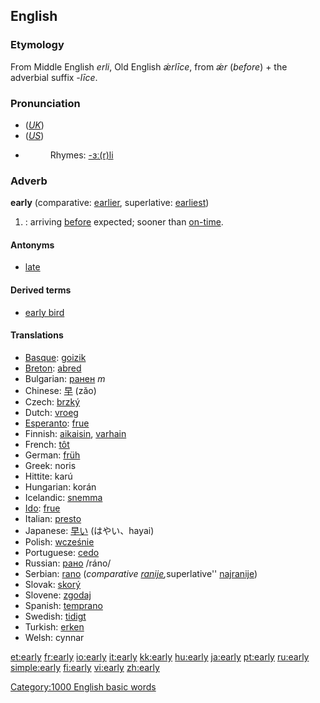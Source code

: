 ==English==

{{rank|arms|across|answer|447|early|saying|talk|spirit}}

===Etymology===
From Middle English ''erli'', Old English ''ǽrlīce'', from ''ǽr'' (''before'') + the adverbial suffix ''-līce''.

===Pronunciation===
*(''[[Received Pronunciation|UK]]'') {{IPA|/ˈɜːli/}}
*(''[[General American|US]]'') {{IPA|/ˈɝli/}}
*{{audio|en-us-early.ogg|Audio (US)}}
*:Rhymes: [[Rhymes:English:-ɜː(r)li|-ɜː(r)li]]

===Adverb===
'''early'''  (comparative: [[earlier]], superlative: [[earliest]])

#{{time}}: arriving [[before]] expected; sooner than [[on-time]].

====Antonyms====
*[[late]]

====Derived terms====
*[[early bird]]

====Translations====
*[[Basque]]: [[goizik]]
*[[Breton]]: [[abred]]
*Bulgarian: [[ранен]] ''m''
*Chinese: [[早]] (zǎo)
*Czech: [[brzký]]
*Dutch: [[vroeg]]
*[[Esperanto]]: [[frue]]
*Finnish: [[aikaisin]], [[varhain]]
*French: [[tôt]]
*German: [[früh]]
*Greek: noris
*Hittite: karú
*Hungarian: korán
*Icelandic: [[snemma]]
*[[Ido]]: [[frue]]
*Italian: [[presto]]
*Japanese: [[早い]] (はやい、hayai)
*Polish: [[wcześnie]]
*Portuguese: [[cedo]]
*Russian: [[рано]] /ráno/
*Serbian: [[rano]] (''comparative [[ranije]], ''superlative'' [[najranije]])
*Slovak: [[skorý]]
*Slovene: [[zgodaj]]
*Spanish: [[temprano]]
*Swedish: [[tidigt]]
*Turkish: [[erken]]
*Welsh: cynnar

[[Category:1000 English basic words]]

[[et:early]]
[[fr:early]]
[[io:early]]
[[it:early]]
[[kk:early]]
[[hu:early]]
[[ja:early]]
[[pt:early]]
[[ru:early]]
[[simple:early]]
[[fi:early]]
[[vi:early]]
[[zh:early]]